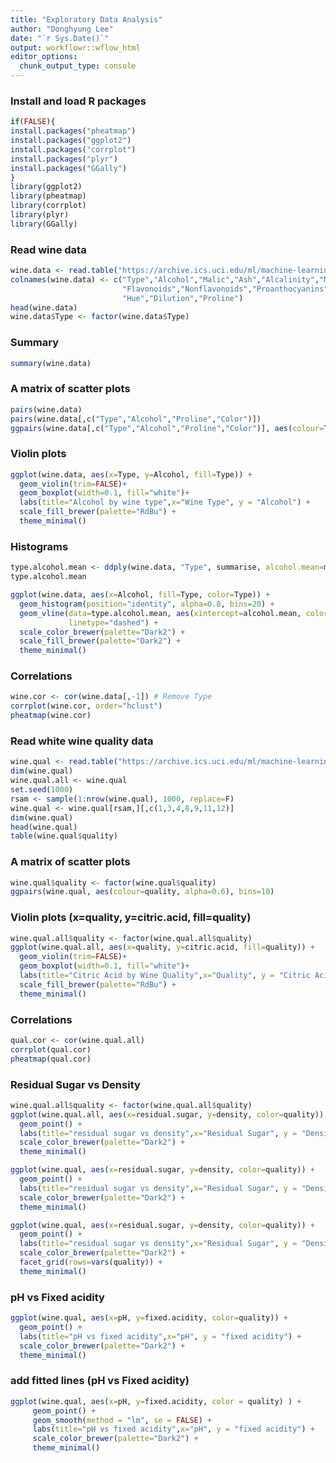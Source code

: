 ```yaml
---
title: "Exploratory Data Analysis"
author: "Donghyung Lee"
date: "`r Sys.Date()`"
output: workflowr::wflow_html
editor_options:
  chunk_output_type: console
---
```


### Install and load R packages
```r
if(FALSE){
install.packages("pheatmap")
install.packages("ggplot2")
install.packages("corrplot")
install.packages("plyr")
install.packages("GGally")
}
library(ggplot2)
library(pheatmap)
library(corrplot)
library(plyr)
library(GGally)
```

### Read wine data
```r
wine.data <- read.table("https://archive.ics.uci.edu/ml/machine-learning-databases/wine/wine.data", sep=",")
colnames(wine.data) <- c("Type","Alcohol","Malic","Ash","Alcalinity","Magnesium","Phenols",
                         "Flavonoids","Nonflavonoids","Proanthocyanins","Color",
                         "Hue","Dilution","Proline")
head(wine.data)
wine.data$Type <- factor(wine.data$Type)
```

### Summary
```r
summary(wine.data)
```


### A matrix of scatter plots
```r
pairs(wine.data)
pairs(wine.data[,c("Type","Alcohol","Proline","Color")])
ggpairs(wine.data[,c("Type","Alcohol","Proline","Color")], aes(colour=Type, alpha=0.6), bins=10)
```


### Violin plots
```r
ggplot(wine.data, aes(x=Type, y=Alcohol, fill=Type)) + 
  geom_violin(trim=FALSE)+
  geom_boxplot(width=0.1, fill="white")+
  labs(title="Alcohol by wine type",x="Wine Type", y = "Alcohol") +
  scale_fill_brewer(palette="RdBu") + 
  theme_minimal()
```

### Histograms
```r
type.alcohol.mean <- ddply(wine.data, "Type", summarise, alcohol.mean=mean(Alcohol))
type.alcohol.mean

ggplot(wine.data, aes(x=Alcohol, fill=Type, color=Type)) +
  geom_histogram(position="identity", alpha=0.8, bins=20) +
  geom_vline(data=type.alcohol.mean, aes(xintercept=alcohol.mean, color=Type),
             linetype="dashed") +
  scale_color_brewer(palette="Dark2") +
  scale_fill_brewer(palette="Dark2") +
  theme_minimal()
```


### Correlations 
```r
wine.cor <- cor(wine.data[,-1]) # Remove Type 
corrplot(wine.cor, order="hclust")
pheatmap(wine.cor)
```


### Read white wine quality data
```r
wine.qual <- read.table("https://archive.ics.uci.edu/ml/machine-learning-databases/wine-quality/winequality-white.csv", sep=";", header=T)
dim(wine.qual)
wine.qual.all <- wine.qual
set.seed(1000)
rsam <- sample(1:nrow(wine.qual), 1000, replace=F)
wine.qual <- wine.qual[rsam,][,c(1,3,4,8,9,11,12)]
dim(wine.qual)
head(wine.qual)
table(wine.qual$quality)
```


### A matrix of scatter plots
```r
wine.qual$quality <- factor(wine.qual$quality)
ggpairs(wine.qual, aes(colour=quality, alpha=0.6), bins=10)
```

### Violin plots (x=quality, y=citric.acid, fill=quality)
```r
wine.qual.all$quality <- factor(wine.qual.all$quality)
ggplot(wine.qual.all, aes(x=quality, y=citric.acid, fill=quality)) + 
  geom_violin(trim=FALSE)+
  geom_boxplot(width=0.1, fill="white")+
  labs(title="Citric Acid by Wine Quality",x="Quality", y = "Citric Acid") +
  scale_fill_brewer(palette="RdBu") + 
  theme_minimal()
```

### Correlations
```r
qual.cor <- cor(wine.qual.all)
corrplot(qual.cor)
pheatmap(qual.cor)
```

### Residual Sugar vs Density
```r
wine.qual.all$quality <- factor(wine.qual.all$quality)
ggplot(wine.qual.all, aes(x=residual.sugar, y=density, color=quality)) +
  geom_point() +
  labs(title="residual sugar vs density",x="Residual Sugar", y = "Density") +
  scale_color_brewer(palette="Dark2") +
  theme_minimal()

ggplot(wine.qual, aes(x=residual.sugar, y=density, color=quality)) +
  geom_point() +
  labs(title="residual sugar vs density",x="Residual Sugar", y = "Density") +
  scale_color_brewer(palette="Dark2") +
  theme_minimal()

ggplot(wine.qual, aes(x=residual.sugar, y=density, color=quality)) +
  geom_point() +
  labs(title="residual sugar vs density",x="Residual Sugar", y = "Density") +
  scale_color_brewer(palette="Dark2") +
  facet_grid(rows=vars(quality)) +
  theme_minimal()

```

### pH vs Fixed acidity
```r
ggplot(wine.qual, aes(x=pH, y=fixed.acidity, color=quality)) +
  geom_point() +
  labs(title="pH vs fixed acidity",x="pH", y = "fixed acidity") +
  scale_color_brewer(palette="Dark2") +
  theme_minimal()
```


### add fitted lines (pH vs Fixed acidity)
```r
ggplot(wine.qual, aes(x=pH, y=fixed.acidity, color = quality) ) +
     geom_point() +
     geom_smooth(method = "lm", se = FALSE) +
     labs(title="pH vs fixed acidity",x="pH", y = "fixed acidity") +
     scale_color_brewer(palette="Dark2") +
     theme_minimal()
```
